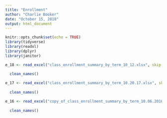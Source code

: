 ```yaml
---
title: "Enrollment"
author: "Charlie Booker"
date: "October 15, 2018"
output: html_document
---
```


```r
knitr::opts_chunk$set(echo = TRUE)
library(tidyverse)
library(readxl)
library(dplyr)
library(janitor)
```

```r
e_18 <- read_excel("class_enrollment_summary_by_term_10_12.xlsx", skip = 2) %>%
  
  clean_names()

e_17 <- read_excel("class_enrollment_summary_by_term_10.20.17.xlsx", skip = 2) %>%
  
  clean_names()

e_16 <- read_excel("copy_of_class_enrollment_summary_by_term_10.06.2016.xlsx", skip = 2) %>%
  
  clean_names()

```

